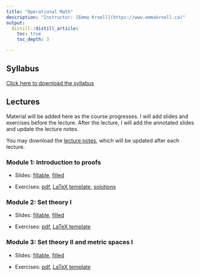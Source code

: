 ```yaml
---
title: "Operational Math"
description: "Instructor: [Emma Kroell](https://www.emmakroell.ca)"
output:
  distill::distill_article:
    toc: true
    toc_depth: 3

---
```


## Syllabus
[Click here to download the syllabus](Math/2023/syllabus/syllabus_operational_math.pdf)


## Lectures

Material will be added here as the course progresses. I will add slides and exercises before the lecture. After the lecture, I will add the annotated slides and update the lecture notes. 


<!-- Note: I will comment these in as the course progresses. Before each lecture students will have access to the slides with blanks as well as the exercises (either a pdf or a tex file they can fill in). After each lecture I will add the filled-in slides (I will hand-write during the lecture) and update the lecture notes -->


You may download the [lecture notes](Math/2023/lecture_notes/math_notes.pdf), which will be updated after each lecture.



### Module 1: Introduction to proofs

- Slides: [fillable](Math/2023/module1/slides.pdf),  [filled](Math/2023/module1/slides_filled.pdf) 

- Exercises: [pdf](Math/2023/module1/exercises.pdf), [LaTeX template](Math/2023/module1/exercises.tex), [solutions](Math/2023/module1/exercise_solutions.pdf)


### Module 2: Set theory I

- Slides: [fillable](Math/2023/module2/slides.pdf), [filled](Math/2023/module2/slides_filled.pdf)

- Exercises: [pdf](Math/2023/module2/exercises.pdf), [LaTeX template](Math/2023/module2/exercises.tex)<!--, [solutions](Math/2023/module2/exercise_solutions.pdf)
-->


### Module 3: Set theory II and metric spaces I

- Slides: [fillable](Math/2023/module3/slides.pdf), [filled](Math/2022/module3/slides_filled.pdf)

- Exercises: [pdf](Math/2023/module3/exercises.pdf), [LaTeX template](Math/2023/module3/exercises.tex) <!--, [solutions](Math/2022/module3/exercise_solutions.pdf)
-->

<!-- 
### Module 4: Metric spaces II

- Slides: [fillable](Math/2022/module4/slides.pdf), [filled](Math/2022/module4/slides_filled.pdf)

- Exercises: [pdf](Math/2022/module4/exercises.pdf), [LaTeX template](Math/2022/module4/exercises.tex), [solutions](Math/2022/module4/exercise_solutions.pdf)
-->

<!-- 
### Module 5: Metric spaces III and Topology I

- Slides: [fillable](Math/2022/module5/slides.pdf), [filled](Math/2022/module5/slides_filled.pdf)

- Exercises: [pdf](Math/2022/module5/exercises.pdf), [LaTeX](Math/2022/module5/exercises.tex), [solutions](Math/2022/module5/exercise_solutions.pdf) 
-->

<!-- 
### Module 6: Topology II and intro to linear algebra

- Slides: [fillable](Math/2022/module6/slides.pdf), [filled](Math/2022/module6/slides_filled.pdf)

- Exercises: [pdf](Math/2022/module6/exercises.pdf), [LaTeX](Math/2022/module6/exercises.tex), [solutions](Math/2022/module6/exercise_solutions.pdf) 
-->

<!-- 
### Module 7: Linear algebra I

- Slides: [fillable](Math/2022/module7/slides.pdf), [filled](Math/2022/module7/slides_filled.pdf)

- Exercises: [pdf](Math/2022/module7/exercises.pdf), [LaTeX](Math/2022/module7/exercises.tex), [solutions](Math/2022/module7/exercise_solutions.pdf)
-->

<!-- 
### Module 8: Linear algebra II

- Slides: [fillable](Math/2022/module8/slides.pdf), [filled](Math/2022/module8/slides_filled.pdf)

- Exercises: [pdf](Math/2022/module8/exercises.pdf), [LaTeX](Math/2022/module8/exercises.tex), [solutions](Math/2022/module8/exercise_solutions.pdf)
-->

<!-- 
### Module 9: Linear algebra III

- Slides: [fillable](Math/2022/module9/slides.pdf), [filled](Math/2022/module9/slides_filled.pdf)

- Exercises: [pdf](Math/2022/module9/exercises.pdf), [LaTeX](Math/2022/module9/exercises.tex), [solutions](Math/2022/module9/exercise_solutions.pdf)
-->

<!-- 
### Module 10: Differentiation and integration

- Slides: [fillable](Math/2022/module10/slides.pdf), [filled](Math/2022/module10/slides_filled.pdf)

- Exercises: [pdf](Math/2022/module10/exercises.pdf), [LaTeX](Math/2022/module10/exercises.tex), [solutions](Math/2022/module10/exercise_solutions.pdf)
-->






